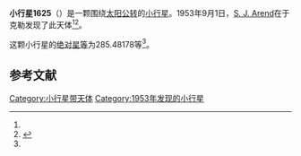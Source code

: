 {{Infobox planet
| bgcolour = #FFFFC0
| name = 1625 The NORC
| symbol = 
| image = 
| caption = 
| discovery = yes
| discovery_ref = 
| discoverer = [[S._J._Arend|S. J. Arend]]
| discovery_site = [[于克勒|于克勒]] 
| discovered = 1953年9月1日
| designations = yes
| mp_name = 
| named_after = 
| alt_names = 1953 RB/ 1929 CA / 1935 EN / 1936 QS / 1942 RK / 1947 NG / 1953 QK / 1954 UL1 / A914 SA
| mp_category = [[主带小行星|主带小行星]]
| orbit_ref = <ref name="a">[http://ssd.jpl.nasa.gov/sbdb.cgi?sstr=1625 1625 The NORC] {{Wayback|url=http://ssd.jpl.nasa.gov/sbdb.cgi?sstr=1625 |date=20210119035105 }}，小行星數據庫瀏覽器（JPL Small-Body Database Browser）－[[美国国家航空航天局|美国国家航空航天局]]喷气推进实验室</ref>
| epoch = 2456400.5 (2013年4月18日更新)
| aphelion = {{convert|3.9263151|AU|km|3|abbr=on|lk=out}}
| perihelion = {{convert|2.4692973|AU|km|3|abbr=on}}
| semimajor = {{convert|3.1978062|AU|km|3|abbr=on}}
| eccentricity = 0.2278152
| period = 2088.702798 [[日|日]]<br />5.72[[儒略年|儒略年]]
| avg_speed = 
| inclination = 15.52427
| asc_node = 320.84990
| mean_anomaly = 
| arg_peri = 285.48178
| satellites = 
| physical_characteristics = yes
| dimensions = 
| mass = 
| density = 
| surface_grav = 
| escape_velocity = 
| sidereal_day = 
| axial_tilt = 
| pole_ecliptic_lat = 
| pole_ecliptic_lon = 
| albedo = 
| temperatures= 
| temp_name1 = 
| mean_temp_1 = 
| max_temp_1 = 
| temp_name2 = 
| max_temp_2 = 
| spectral_type = 
| abs_magnitude = 285.48178
}}

'''小行星1625'''（{{lang-en|1625 The NORC}}）是一颗围绕[[太阳|太阳]][[公转|公转]]的[[小行星|小行星]]。1953年9月1日，[[S._J._Arend|S. J. Arend]]在于克勒发现了此天体<ref name="a" /><ref>{{cite news|title=小行星列表|url=http://cfa-www.harvard.edu/iau/lists/NumberedMPs.txt|accessdate=2013-07-08|newspaper=哈佛大学|archive-date=2008-05-17|archive-url=https://web.archive.org/web/20080517010638/http://cfa-www.harvard.edu/iau/lists/NumberedMPs.txt|dead-url=no}}</ref>。

这颗小行星的[[绝对星等|绝对星等]]为285.48178等<ref name="a" />。

==参考文献==
{{reflist}}
{{Minor Planet Number|[[小行星1624|小行星1624]]|[[小行星1626|小行星1626]]}}

{{小天体}}

[[Category:小行星带天体|Category:小行星带天体]]
[[Category:1953年发现的小行星|Category:1953年发现的小行星]]

{{asteroid-stub}}